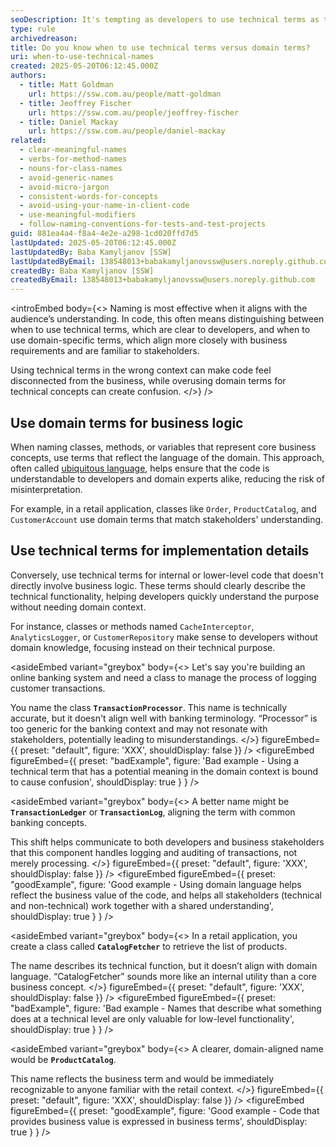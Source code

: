 ```yaml
---
seoDescription: It's tempting as developers to use technical terms as they accurately represent a complex concept. We're often told to avoid this and use domain-specific terms instead, but know when to use each is just as important.
type: rule
archivedreason:
title: Do you know when to use technical terms versus domain terms?
uri: when-to-use-technical-names
created: 2025-05-20T06:12:45.000Z
authors:
  - title: Matt Goldman
    url: https://ssw.com.au/people/matt-goldman
  - title: Jeoffrey Fischer
    url: https://ssw.com.au/people/jeoffrey-fischer
  - title: Daniel Mackay
    url: https://ssw.com.au/people/daniel-mackay
related:
  - clear-meaningful-names
  - verbs-for-method-names
  - nouns-for-class-names
  - avoid-generic-names
  - avoid-micro-jargon
  - consistent-words-for-concepts
  - avoid-using-your-name-in-client-code
  - use-meaningful-modifiers
  - follow-naming-conventions-for-tests-and-test-projects
guid: 881ea4a4-f8a4-4e2e-a298-1cd020ffd7d5
lastUpdated: 2025-05-20T06:12:45.000Z
lastUpdatedBy: Baba Kamyljanov [SSW]
lastUpdatedByEmail: 138548013+babakamyljanovssw@users.noreply.github.com
createdBy: Baba Kamyljanov [SSW]
createdByEmail: 138548013+babakamyljanovssw@users.noreply.github.com
---
```


<introEmbed
  body={<>
Naming is most effective when it aligns with the audience’s understanding. In code, this often means distinguishing between when to use technical terms, which are clear to developers, and when to use domain-specific terms, which align more closely with business requirements and are familiar to stakeholders.

Using technical terms in the wrong context can make code feel disconnected from the business, while overusing domain terms for technical concepts can create confusion.
  </>}
/>
## Use domain terms for business logic

When naming classes, methods, or variables that represent core business concepts, use terms that reflect the language of the domain. This approach, often called [ubiquitous language](/ubiquitous-language), helps ensure that the code is understandable to developers and domain experts alike, reducing the risk of misinterpretation.

For example, in a retail application, classes like `Order`, `ProductCatalog`, and `CustomerAccount` use domain terms that match stakeholders' understanding.

## Use technical terms for implementation details

Conversely, use technical terms for internal or lower-level code that doesn't directly involve business logic. These terms should clearly describe the technical functionality, helping developers quickly understand the purpose without needing domain context.

For instance, classes or methods named `CacheInterceptor`, `AnalyticsLogger`, or `CustomerRepository` make sense to developers without domain knowledge, focusing instead on their technical purpose.

<asideEmbed
  variant="greybox"
  body={<>
    Let's say you're building an online banking system and need a class to manage the process of logging customer transactions.

You name the class **`TransactionProcessor`**. This name is technically accurate, but it doesn't align well with banking terminology. “Processor” is too generic for the banking context and may not resonate with stakeholders, potentially leading to misunderstandings.
  </>}
  figureEmbed={{
    preset: "default",
    figure: 'XXX',
    shouldDisplay: false
  }}
/>
<figureEmbed figureEmbed={{
  preset: "badExample",
  figure: 'Bad example - Using a technical term that has a potential meaning in the domain context is bound to cause confusion',
  shouldDisplay: true
} } />


<asideEmbed
  variant="greybox"
  body={<>
    A better name might be **`TransactionLedger`** or **`TransactionLog`**, aligning the term with common banking concepts.

This shift helps communicate to both developers and business stakeholders that this component handles logging and auditing of transactions, not merely processing.
  </>}
  figureEmbed={{
    preset: "default",
    figure: 'XXX',
    shouldDisplay: false
  }}
/>
<figureEmbed figureEmbed={{
  preset: "goodExample",
  figure: 'Good example - Using domain language helps reflect the business value of the code, and helps all stakeholders (technical and non-technical) work together with a shared understanding',
  shouldDisplay: true
} } />


<asideEmbed
  variant="greybox"
  body={<>
    In a retail application, you create a class called **`CatalogFetcher`** to retrieve the list of products.

The name describes its technical function, but it doesn’t align with domain language. “CatalogFetcher” sounds more like an internal utility than a core business concept.
  </>}
  figureEmbed={{
    preset: "default",
    figure: 'XXX',
    shouldDisplay: false
  }}
/>
<figureEmbed figureEmbed={{
  preset: "badExample",
  figure: 'Bad example - Names that describe what something does at a technical level are only valuable for low-level functionality',
  shouldDisplay: true
} } />


<asideEmbed
  variant="greybox"
  body={<>
    A clearer, domain-aligned name would be **`ProductCatalog`**.

This name reflects the business term and would be immediately recognizable to anyone familiar with the retail context.
  </>}
  figureEmbed={{
    preset: "default",
    figure: 'XXX',
    shouldDisplay: false
  }}
/>
<figureEmbed figureEmbed={{
  preset: "goodExample",
  figure: 'Good example - Code that provides business value is expressed in business terms',
  shouldDisplay: true
} } />
